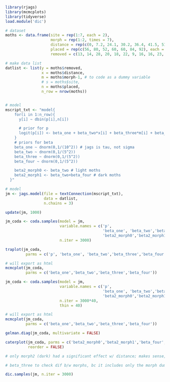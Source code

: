 ```r
library(rjags)
library(mcmcplots)
library(tidyverse)
load.module('dic')

# dataset
moths <- data.frame(site = rep(1:7, each = 2),
                    morph = rep(1:2, times = 7),
                    distance = rep(c(0, 7.2, 24.1, 30.2, 36.4, 41.5, 51.2), each = 2),
                    placed = rep(c(56, 80, 52, 60, 60, 84, 92), each = 2),
                    removed = c(13, 14, 28, 20, 18, 22, 9, 16, 16, 23, 20, 40, 24, 39))

# make data list
datlist <- list(y = moths$removed,
                x = moths$distance,
                m = moths$morph-1, # to code as a dummy variable
                # s = moths$site,
                n = moths$placed,
                n_row = nrow(moths))


# model
mscript_txt <- "model{
    for(i in 1:n_row){
      y[i] ~ dbin(p[i],n[i])

      # prior for p
      logit(p[i]) <- beta_one + beta_two*x[i] + beta_three*m[i] + beta_four*m[i]*x[i]
    }
    # priors for beta
    beta_one ~ dnorm(0,1/(10^2)) # jags is tau, not sigma
    beta_two ~ dnorm(0,1/(5^2))
    beta_three ~ dnorm(0,1/(5^2))
    beta_four ~ dnorm(0,1/(5^2))

    beta2_morph0 <- beta_two # light moths
    beta2_morph1 <- beta_two+beta_four # dark moths
  }"
```

```r
# model
jm <- jags.model(file = textConnection(mscript_txt),
                 data = datlist,
                 n.chains = 3)

update(jm, 1000)

jm_coda <- coda.samples(model = jm,
                        variable.names = c('p',
                                           'beta_one', 'beta_two','beta_three','beta_four',
                                           'beta2_morph0','beta2_morph1'),
                        n.iter = 3000)
```
```r
traplot(jm_coda,
         parms = c('p', 'beta_one', 'beta_two','beta_three','beta_four'))

# will export as html
mcmcplot(jm_coda, 
         parms = c('beta_one','beta_two','beta_three','beta_four'))
```

```r
jm_coda <- coda.samples(model = jm,
                        variable.names = c('p',
                                           'beta_one', 'beta_two','beta_three','beta_four',
                                           'beta2_morph0','beta2_morph1'),
                        n.iter = 3000*40,
                        thin = 40)

# will export as html
mcmcplot(jm_coda, 
         parms = c('beta_one','beta_two','beta_three','beta_four'))

gelman.diag(jm_coda, multivariate = FALSE)
```
```r
caterplot(jm_coda, parms = c('beta2_morph0','beta2_morph1','beta_four','beta_three'),
          reorder = FALSE)

# only morph2 (dark) had a significant effect w/ distance; makes sense, since as black moths are farther from smoke, they're less likely to be eaten, nom nom

# beta_three to check dif b/w morphs, bc it includes only the morph dummy term
```
```r
dic.samples(jm, n.iter = 3000)
```

